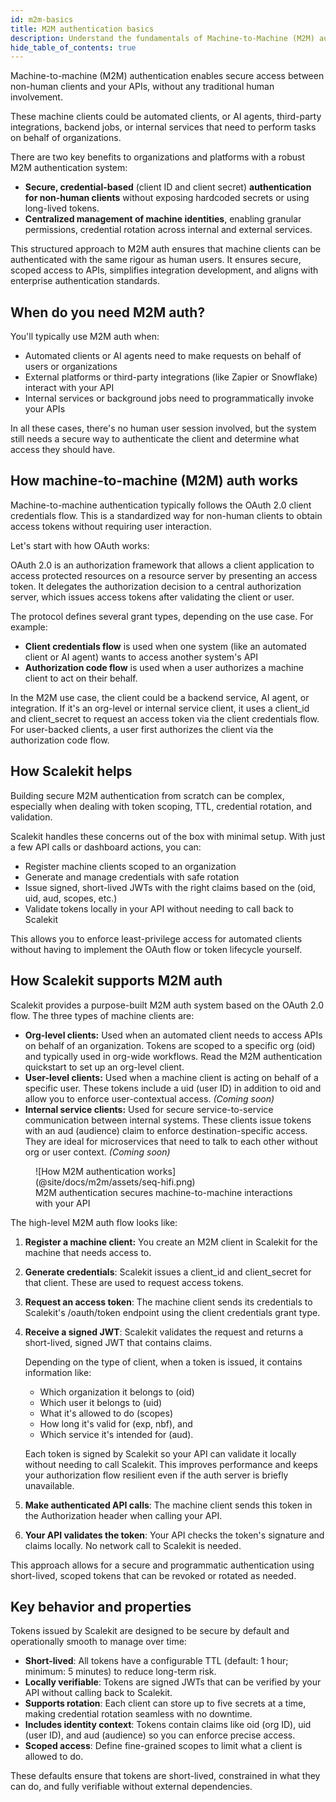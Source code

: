 ```yaml
---
id: m2m-basics
title: M2M authentication basics
description: Understand the fundamentals of Machine-to-Machine (M2M) authentication and how it secures API access for non-human clients.
hide_table_of_contents: true
---
```


Machine-to-machine (M2M) authentication enables secure access between non-human clients and your APIs, without any traditional human involvement.

These machine clients could be automated clients, or AI agents, third-party integrations, backend jobs, or internal services that need to perform tasks on behalf of organizations.

There are two key benefits to organizations and platforms with a robust M2M authentication system:

- **Secure, credential-based** (client ID and client secret) **authentication for non-human clients** without exposing hardcoded secrets or using long-lived tokens.
- **Centralized management of machine identities**, enabling granular permissions, credential rotation across internal and external services.

This structured approach to M2M auth ensures that machine clients can be authenticated with the same rigour as human users. It ensures secure, scoped access to APIs, simplifies integration development, and aligns with enterprise authentication standards.

## When do you need M2M auth?

You'll typically use M2M auth when:

- Automated clients or AI agents need to make requests on behalf of users or organizations
- External platforms or third-party integrations (like Zapier or Snowflake) interact with your API
- Internal services or background jobs need to programmatically invoke your APIs

In all these cases, there's no human user session involved, but the system still needs a secure way to authenticate the client and determine what access they should have.

## How machine-to-machine (M2M) auth works

Machine-to-machine authentication typically follows the OAuth 2.0 client credentials flow. This is a standardized way for non-human clients to obtain access tokens without requiring user interaction.

Let's start with how OAuth works:

OAuth 2.0 is an authorization framework that allows a client application to access protected resources on a resource server by presenting an access token. It delegates the authorization decision to a central authorization server, which issues access tokens after validating the client or user.

The protocol defines several grant types, depending on the use case. For example:

- **Client credentials flow** is used when one system (like an automated client or AI agent) wants to access another system's API
- **Authorization code flow** is used when a user authorizes a machine client to act on their behalf.

In the M2M use case, the client could be a backend service, AI agent, or integration. If it's an org-level or internal service client, it uses a <SimpleCode>client_id</SimpleCode> and <SimpleCode>client_secret</SimpleCode> to request an access token via the client credentials flow. For user-backed clients, a user first authorizes the client via the authorization code flow.

## How Scalekit helps

Building secure M2M authentication from scratch can be complex, especially when dealing with token scoping, TTL, credential rotation, and validation.

Scalekit handles these concerns out of the box with minimal setup. With just a few API calls or dashboard actions, you can:

- Register machine clients scoped to an organization
- Generate and manage credentials with safe rotation
- Issue signed, short-lived JWTs with the right claims based on the  (<SimpleCode>oid</SimpleCode>, <SimpleCode>uid</SimpleCode>, <SimpleCode>aud</SimpleCode>, <SimpleCode>scopes</SimpleCode>, etc.)
- Validate tokens locally in your API without needing to call back to Scalekit

This allows you to enforce least-privilege access for automated clients without having to implement the OAuth flow or token lifecycle yourself.

## How Scalekit supports M2M auth

Scalekit provides a purpose-built M2M auth system based on the OAuth 2.0 flow. The three types of machine clients are:

- **Org-level clients:** Used when an automated client needs to access APIs on behalf of an organization. Tokens are scoped to a specific org (<SimpleCode>oid</SimpleCode>) and typically used in org-wide workflows. Read the M2M authentication quickstart to set up an org-level client.
- **User-level clients:** Used when a machine client is acting on behalf of a specific user. These tokens include a <SimpleCode>uid</SimpleCode> (user ID) in addition to <SimpleCode>oid</SimpleCode> and allow you to enforce user-contextual access. *(Coming soon)*
- **Internal service clients:** Used for secure service-to-service communication between internal systems. These clients issue tokens with an <SimpleCode>aud</SimpleCode> (audience) claim to enforce destination-specific access. They are ideal for microservices that need to talk to each other without org or user context. *(Coming soon)*

<figure>
  ![How M2M authentication works](@site/docs/m2m/assets/seq-hifi.png)
  <figcaption>M2M authentication secures machine-to-machine interactions with your API</figcaption>
</figure>

The high-level M2M auth flow looks like:

1. **Register a machine client:** You create an M2M client in Scalekit for the machine that needs access to.
2. **Generate credentials**: Scalekit issues a <SimpleCode>client_id</SimpleCode> and <SimpleCode>client_secret</SimpleCode> for that client. These are used to request access tokens.
3. **Request an access token**: The machine client sends its credentials to Scalekit's <SimpleCode>/oauth/token</SimpleCode> endpoint using the client credentials grant type.
4. **Receive a signed JWT**: Scalekit validates the request and returns a short-lived, signed JWT that contains claims.

    Depending on the type of client, when a token is issued, it contains information like:

    - Which organization it belongs to (<SimpleCode>oid</SimpleCode>)
    - Which user it belongs to (<SimpleCode>uid</SimpleCode>)
    - What it's allowed to do (<SimpleCode>scopes</SimpleCode>)
    - How long it's valid for (<SimpleCode>exp</SimpleCode>, <SimpleCode>nbf</SimpleCode>), and
    - Which service it's intended for (<SimpleCode>aud</SimpleCode>).

    Each token is signed by Scalekit so your API can validate it locally without needing to call Scalekit. This improves performance and keeps your authorization flow resilient even if the auth server is briefly unavailable.

5. **Make authenticated API calls**: The machine client sends this token in the <SimpleCode>Authorization</SimpleCode> header when calling your API.
6. **Your API validates the token**: Your API checks the token's signature and claims locally. No network call to Scalekit is needed.

This approach allows for a secure and programmatic authentication using short-lived, scoped tokens that can be revoked or rotated as needed.

## Key behavior and properties

Tokens issued by Scalekit are designed to be secure by default and operationally smooth to manage over time:

- **Short-lived**: All tokens have a configurable TTL (default: 1 hour; minimum: 5 minutes) to reduce long-term risk.
- **Locally verifiable**: Tokens are signed JWTs that can be verified by your API without calling back to Scalekit.
- **Supports rotation**: Each client can store up to five secrets at a time, making credential rotation seamless with no downtime.
- **Includes identity context**: Tokens contain claims like <SimpleCode>oid</SimpleCode> (org ID), <SimpleCode>uid</SimpleCode> (user ID), and <SimpleCode>aud</SimpleCode> (audience) so you can enforce precise access.
- **Scoped access**: Define fine-grained scopes to limit what a client is allowed to do.

These defaults ensure that tokens are short-lived, constrained in what they can do, and fully verifiable without external dependencies.